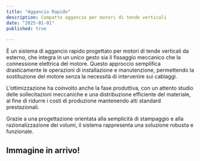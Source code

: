 ```yaml
---
title: "Aggancio Rapido"
description: Compatto aggancio per motori di tende verticali
date: "2025-01-01"
published: true
  
---
```


È un sistema di aggancio rapido progettato per motori di tende verticali da esterno, che integra in un unico gesto sia il fissaggio meccanico che la connessione elettrica del motore. Questo approccio semplifica drasticamente le operazioni di installazione e manutenzione, permettendo la sostituzione del motore senza la necessità di intervenire sui cablaggi.

L’ottimizzazione ha coinvolto anche la fase produttiva, con un attento studio delle sollecitazioni meccaniche e una distribuzione efficiente del materiale, al fine di ridurre i costi di produzione mantenendo alti standard prestazionali.

Grazie a una progettazione orientata alla semplicità di stampaggio e alla razionalizzazione dei volumi, il sistema rappresenta una soluzione robusta e funzionale.

## Immagine in arrivo!
